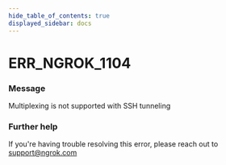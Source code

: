 ```yaml
---
hide_table_of_contents: true
displayed_sidebar: docs
---
```



# ERR_NGROK_1104

### Message
Multiplexing is not supported with SSH tunneling

<ErrorDetails error='err_ngrok_1104' />


### Further help
If you're having trouble resolving this error, please reach out to [support@ngrok.com](mailto:support@ngrok.com?subject=Help%20with%20ERR_NGROK_1104)

